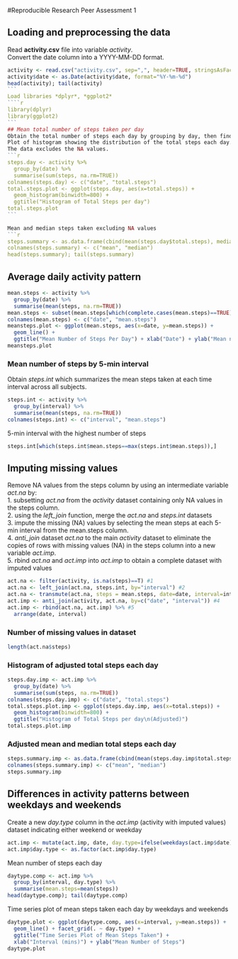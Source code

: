#Reproducible Research Peer Assessment 1
  
## Loading and preprocessing the data
Read **activity.csv** file into variable *activity*.  
Convert the date column into a YYYY-MM-DD format.
````r
activity <- read.csv("activity.csv", sep=",", header=TRUE, stringsAsFactors=FALSE, na.strings=NA)
activity$date <- as.Date(activity$date, format="%Y-%m-%d")
head(activity); tail(activity)
```
Load libraries *dplyr*, *ggplot2*
````r
library(dplyr)
library(ggplot2)
```
## Mean total number of steps taken per day
Obtain the total number of steps each day by grouping by day, then finding the total number of steps for that day.  
Plot of histogram showing the distribution of the total steps each day.  
The data excludes the NA values.
```r
steps.day <- activity %>%
  group_by(date) %>%
  summarise(sum(steps, na.rm=TRUE))
colnames(steps.day) <- c("date", "total.steps")
total.steps.plot <- ggplot(steps.day, aes(x=total.steps)) +
  geom_histogram(binwidth=800) +
  ggtitle("Histogram of Total Steps per day")
total.steps.plot
```
  
Mean and median steps taken excluding NA values
```r
steps.summary <- as.data.frame(cbind(mean(steps.day$total.steps), median(steps.day$total.steps)))
colnames(steps.summary) <- c("mean", "median")
head(steps.summary); tail(steps.summary)
````
## Average daily activity pattern
```r
mean.steps <- activity %>%
  group_by(date) %>%
  summarise(mean(steps, na.rm=TRUE))
mean.steps <- subset(mean.steps[which(complete.cases(mean.steps)==TRUE),])
colnames(mean.steps) <- c("date", "mean.steps")
meansteps.plot <- ggplot(mean.steps, aes(x=date, y=mean.steps)) +
  geom_line() +
  ggtitle("Mean Number of Steps Per Day") + xlab("Date") + ylab("Mean number of steps")
meansteps.plot
```
### Mean number of steps by 5-min interval
Obtain *steps.int* which summarizes the mean steps taken at each time interval across all subjects.
```r
steps.int <- activity %>%
  group_by(interval) %>%
  summarise(mean(steps, na.rm=TRUE))
colnames(steps.int) <- c("interval", "mean.steps")
```
5-min interval with the highest number of steps
```r
steps.int[which(steps.int$mean.steps==max(steps.int$mean.steps)),]
```
## Imputing missing values
Remove NA values from the steps column by using an intermediate variable *act.na* by:  
1. subsetting *act.na* from the *activity* dataset containing only NA values in the steps column.  
2. using the *left_join* function, merge the *act.na* and *steps.int* datasets  
3. impute the missing (NA) values by selecting the mean steps at each 5-min interval from the mean.steps column.  
4. *anti_join* dataset *act.na* to the main *activity* dataset to eliminate the copies of rows with missing values (NA) in the steps column into a new variable *act.imp*.  
5. rbind *act.na* and *act.imp* into *act.imp* to obtain a complete dataset with imputed values
```r
act.na <- filter(activity, is.na(steps)==T) #1
act.na <- left_join(act.na, steps.int, by="interval") #2
act.na <- transmute(act.na, steps = mean.steps, date=date, interval=interval) #3
act.imp <- anti_join(activity, act.na, by=c("date", "interval")) #4
act.imp <- rbind(act.na, act.imp) %>% #5
  arrange(date, interval)
```
### Number of missing values in dataset
```r
length(act.na$steps)
```
### Histogram of adjusted total steps each day
```r
steps.day.imp <- act.imp %>%
  group_by(date) %>%
  summarise(sum(steps, na.rm=TRUE))
colnames(steps.day.imp) <- c("date", "total.steps")
total.steps.plot.imp <- ggplot(steps.day.imp, aes(x=total.steps)) +
  geom_histogram(binwidth=800) +
  ggtitle("Histogram of Total Steps per day\n(Adjusted)")
total.steps.plot.imp
```
  
### Adjusted mean and median total steps each day
```r
steps.summary.imp <- as.data.frame(cbind(mean(steps.day.imp$total.steps), median(steps.day.imp$total.steps)))
colnames(steps.summary.imp) <- c("mean", "median")
steps.summary.imp
```
## Differences in activity patterns between weekdays and weekends
Create a new *day.type* column in the *act.imp* (activity with imputed values) dataset indicating either weekend or weekday
```r
act.imp <- mutate(act.imp, date, day.type=ifelse(weekdays(act.imp$date)%in%c("Saturday", "Sunday"), "Weekend", "Weekday"))
act.imp$day.type <- as.factor(act.imp$day.type)
```
Mean number of steps each day
```r
daytype.comp <- act.imp %>% 
  group_by(interval, day.type) %>%
  summarise(mean.steps=mean(steps))
head(daytype.comp); tail(daytype.comp)
```
Time series plot of mean steps taken each day by weekdays and weekends
```r
daytype.plot <- ggplot(daytype.comp, aes(x=interval, y=mean.steps)) +
  geom_line() + facet_grid(. ~ day.type) +
  ggtitle("Time Series Plot of Mean Steps Taken") +
  xlab("Interval (mins)") + ylab("Mean Number of Steps")
daytype.plot
```